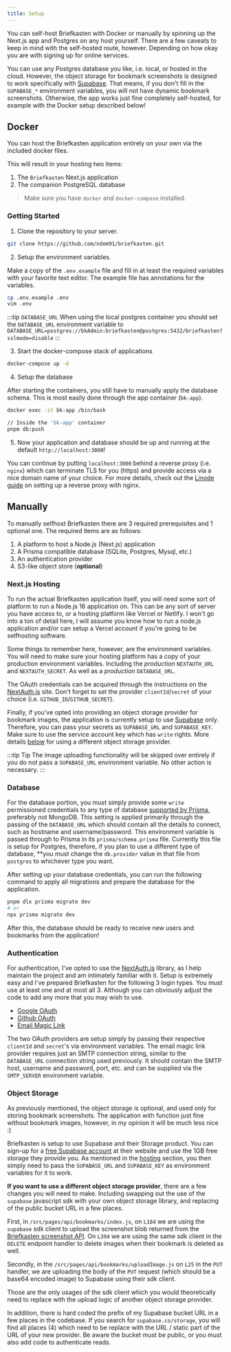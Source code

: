 ```yaml
---
title: Setup
---
```


You can self-host Briefkasten with Docker or manually by spinning up the Next.js app and Postgres on any host yourself. There are a few caveats to keep in mind with the self-hosted route, however. Depending on how okay you are with signing up for online services.

You can use any Postgres database you like, i.e. local, or hosted in the cloud. However, the object storage for bookmark screenshots is designed to work specifically with [Supabase](https://supabase.io). That means, if you don't fill in the `SUPABASE_*` environment variables, you will not have dynamic bookmark screenshots. Otherwise, the app works just fine completely self-hosted, for example with the Docker setup described below!

## Docker

You can host the Briefkasten application entirely on your own via the included docker files.

This will result in your hosting two items:

1. The `Briefkasten` Next.js application
2. The companion PostgreSQL database

> Make sure you have `docker` and `docker-compose` installed.

### Getting Started

1. Clone the repository to your server.

```bash
git clone https://github.com/ndom91/briefkasten.git
```

2. Setup the environment variables.

Make a copy of the `.env.example` file and fill in at least the required variables with your favorite text editor. The example file has annotations for the variables.

```bash
cp .env.example .env
vim .env
```

:::tip `DATABASE_URL`
When using the local postgres container you should set the `DATABASE_URL` environment variable to `DATABASE_URL=postgres://bkAdmin:briefkasten@postgres:5432/briefkasten?sslmode=disable`
:::

3. Start the docker-compose stack of applications

```bash
docker-compose up -d
```

4. Setup the database

After starting the containers, you still have to manually apply the database schema. This is most easily done through the app container (`bk-app`).

```bash
docker exec -it bk-app /bin/bash

// Inside the 'bk-app' container
pnpm db:push
```

5. Now your application and database should be up and running at the default `http://localhost:3000`!

You can continue by putting `localhost:3000` behind a reverse proxy (i.e. `nginx`) which can terminate TLS for you (https) and provide access via a nice domain name of your choice. For more details, check out the [Linode guide](https://www.linode.com/docs/guides/use-nginx-reverse-proxy/#configure-nginx) on setting up a reverse proxy with nginx.

## Manually

To manually selfhost Briefkasten there are 3 required prerequisites and 1 optional one. The required items are as follows:

1. A platform to host a Node.js (Next.js) application
2. A Prisma compatible database (SQLite, Postgres, Mysql, etc.)
3. An authentication provider
4. S3-like object store (**optional**)

### Next.js Hosting

To run the actual Briefkasten application itself, you will need some sort of platform to run a Node.js 16 application on. This can be any sort of server you have access to, or a hosting platform like Vercel or Netlify. I won't go into a ton of detail here, I will assume you know how to run a node.js application and/or can setup a Vercel account if you're going to be selfhosting software.

Some things to remember here, however, are the environment variables. You will need to make sure your hosting platform has a copy of your production environment variables. Including the _production_ `NEXTAUTH_URL` and `NEXTAUTH_SECRET`. As well as a _production_ `DATABASE_URL`.

The OAuth credentials can be acquired through the instructions on the [NextAuth.js](https://next-auth.js.org/providers/github) site. Don't forget to set the provider `clientId`/`secret` of your choice (i.e. `GITHUB_ID`/`GITHUB_SECRET`).

Finally, if you've opted into providing an object storage provider for bookmark images, the application is currently setup to use [Supabase](https://supabase.io) only. Therefore, you can pass your secrets as `SUPABASE_URL` and `SUPABASE_KEY`. Make sure to use the service account key which has `write` rights. More details [below](#object-storage) for using a different object storage provider.

:::tip Tip
The image uploading functionality will be skipped over entirely if you do not pass a `SUPABASE_URL` environment variable. No other action is necessary.
:::

### Database

For the database portion, you must simply provide some `write` permissioned credentials to any type of database [supported by Prisma](https://www.prisma.io/docs/reference/database-reference/supported-databases), preferably not MongoDB. This setting is applied primarily through the passing of the `DATABASE_URL` which should contain all the details to connect, such as hostname and username/password. This environment variable is passed through to Prisma in its `prisma/schema.prisma` file. Currently this file is setup for Postgres, therefore, if you plan to use a different type of database, \*\*you must change the `db.provider` value in that file from `postgres` to whichever type you want.

After setting up your database credentials, you can run the following command to apply all migrations and prepare the database for the application.

```bash
pnpm dlx prisma migrate dev
# or
npx prisma migrate dev
```

After this, the database should be ready to receive new users and bookmarks from the application!

### Authentication

For authentication, I've opted to use the [NextAuth.js](https://next-auth.js.org) library, as I help maintain the project and am intimately familiar with it. Setup is extremely easy and I've prepared Briefkasten for the following 3 login types. You must use at least one and at most all 3. Although you can obviously adjust the code to add any more that you may wish to use.

- [Google OAuth](https://next-auth.js.org/providers/google)
- [Github OAuth](https://next-auth.js.org/providers/github)
- [Email Magic Link](https://next-auth.js.org/providers/email)

The two OAuth providers are setup simply by passing their respective `clientId` and `secret`'s via environment variables. The email magic link provider requires just an SMTP connection string, similar to the `DATABASE_URL` connection string used previously. It should contain the SMTP host, username and password, port, etc. and can be supplied via the `SMTP_SERVER` environment variable.

### Object Storage

As previously mentioned, the object storage is optional, and used only for storing bookmark screenshots. The application with function just fine without bookmark images, however, in my opinion it will be much less nice :)

Briefkasten is setup to use Supabase and their Storage product. You can sign-up for a [free Supabase account](https://supabase.io) at their website and use the 1GB free storage they provide you. As mentioned in the [hosting](#next-js-hosting) section, you then simply need to pass the `SUPABASE_URL` and `SUPABASE_KEY` as environment variables for it to work.

**If you want to use a different object storage provider**, there are a few changes you will need to make. Including swapping out the use of the `supabase` javascript sdk with your own object storage library, and replacing of the public bucket URL in a few places.

First, in `/src/pages/api/bookmarks/index.js`, on `L184` we are using the `supabase` sdk client to upload the screenshot blob returned from the [Briefkasten screenshot API](https://github.com/ndom91/briefkasten-screenshot). On `L394` we are using the same sdk client in the `DELETE` endpoint handler to delete images when their bookmark is deleted as well.

Secondly, in the `/src/pages/api/bookmarks/uploadImage.js` on `L25` in the `PUT` handler, we are uploading the body of the `PUT` request (which should be a base64 encoded image) to Supabase using their sdk client.

Those are the only usages of the sdk client which you would theoretically need to replace with the upload logic of another object storage provider.

In addition, there is hard coded the prefix of my Supabase bucket URL in a few places in the codebase. If you search for `supabase.co/storage`, you will find all places (4) which need to be replace with the URL / static part of the URL of your new provider. Be aware the bucket must be public, or you must also add code to authenticate reads.
